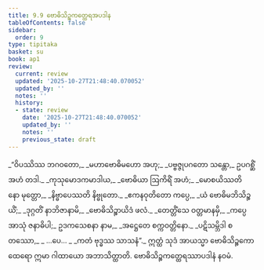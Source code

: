 ```yaml
---
title: 9.9 ဗောဓိသိဉ္စကတ္ထေရအပဒါန
tableOfContents: false
sidebar:
  order: 9
type: tipitaka
basket: su
book: ap1
review:
  current: review
  updated: '2025-10-27T21:48:40.070052'
  updated_by: ''
  notes: ''
  history:
  - state: review
    date: '2025-10-27T21:48:40.070052'
    updated_by: ''
    notes: ''
    previous_state: draft
---
```



<ReviewStatus review={frontmatter.review} showDetails={true} />

<HypothesisAnnotation frontmatter={frontmatter} />

<DynamicBreadcrumb />

<Division number="46" book="ap1" e="ch" v="20" p="144">

<Paragraph number="1747" type="verses" book="ap1">
_“ဝိပဿိဿ ဘဂဝတော,_  
_မဟာဗောဓိမဟော အဟု;_  
_ပဗ္ဗဇ္ဇုပဂတော သန္တော,_  
ဥပဂစ္ဆိံ အဟံ တဒါ._  

</Paragraph>

</Division>
<Division number="47" book="ap1" e="ch" v="20" p="145">

<Paragraph number="1748" type="verses" book="ap1">
_ကုသုမောဒကမာဒါယ,_  
_ဗောဓိယာ ဩကိရိံ အဟံ;_  
_မောစယိဿတိ နော မုတ္တော,_  
_နိဗ္ဗာပေဿတိ နိဗ္ဗုတော._  

</Paragraph>

</Division>
<Division number="48" book="ap1" e="ch" v="20" p="145">

<Paragraph number="1749" type="verses" book="ap1">
_ဧကနဝုတိတော ကပ္ပေ,_  
_ယံ ဗောဓိမဘိသိဉ္စယိံ;_  
_ဒုဂ္ဂတိံ နာဘိဇာနာမိ,_  
_ဗောဓိသိဉ္စာယိဒံ ဖလံ._  

</Paragraph>

</Division>
<Division number="49" book="ap1" e="ch" v="20" p="145">

<Paragraph number="1750" type="verses" book="ap1">
_တေတ္တိံသေ ဝတ္တမာနမှိ,_  
_ကပ္ပေ အာသုံ ဇနာဓိပါ;_  
ဥဒကသေစနာ နာမ,_  
_အဋ္ဌေတေ စက္ကဝတ္တိနော._  

</Paragraph>

</Division>
<Division number="50" book="ap1" e="ch" v="20" p="145">

<Paragraph number="1751" type="verses" book="ap1">
_ပဋိသမ္ဘိဒါ စတဿော,_  
_ …ပေ… _  
_ကတံ ဗုဒ္ဓဿ သာသနံ”._  

</Paragraph>

<Paragraph number="1752" book="ap1">
ဣတ္ထံ သုဒံ အာယသ္မာ ဗောဓိသိဉ္စကော ထေရော ဣမာ ဂါထာယော အဘာသိတ္ထာတိ.

</Paragraph>
</Division>

<Paragraph number="1753" type="center" book="ap1">
ဗောဓိသိဉ္စကတ္ထေရဿာပဒါနံ နဝမံ.
</Paragraph>